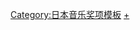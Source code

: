 {{Navbox
|bodyclass=hlist

|name = 日本唱片大獎最優秀歌唱獎
|title = [[日本唱片大獎]]最優秀歌唱獎
|state = collapsed
|basestyle=background-color:#FF8800
|groupstyle = text-align:center
|group1 = 1960年代
|list1 = 
*69 [[港町布魯斯]]（[[森進一]]）
|group2 = 1970年代
|list2 = 
*70 悬空
*71 [[母親 (森進一單曲)|母親]]（[[森進一]]）
*72 [[敲响钟的人是你]]（[[和田現子]]）
*73 [[戀文 (由紀紗織單曲)|戀文]]（[[由紀紗織]]）
*74 [[迷戀 (五木宏)|迷戀]]（[[五木宏]]）
*75 [[千曲川 (五木宏)|千曲川]]（[[五木宏]]）
*76 [[期待再相逢]]（[[八代亞紀]]）
*77 [[愛的終點站 (單曲)|愛的終點站]]（[[八代亞紀]]）
*78 [[LOVE (擁抱)]]（[[澤田研二]]）
*79 [[追憶酒]]（[[小林幸子]]）
|group3 = 1980年代
|list3 = 
*80 [[大阪時雨]]（[[都春美]]）
*81 [[紫藍色的眼淚]]（[[岩崎宏美]]）
*82 [[Silhouette Romance]]（[[大橋純子]]）
*83 [[越冬的燕子]]（[[森昌子]]）
*84 [[浪花節人生]]（[[細川貴志]]）
*85 [[碼頭時雨]]（[[石川小百合]]）
*86 [[北方的漁場]]（[[北島三郎]]）
*87 [[女人的車站]]（[[大月都]]）
*88 [[人生種種]]（[[島倉千代子]]）
*89 [[盆地風戀歌]]（[[石川小百合]]）
|group4 = 1990年代
|list4 = 
*90 [[螢 (松原伸江單曲)|螢]]（[[松原伸江]]）、[[告白 (竹內瑪莉亞單曲)|告白]]（[[竹內瑪莉亞]]）、[[真夏的果實]]（[[南方之星]]）
*91 [[火之國之女]]（[[坂本冬美]]）、[[開始時總是下著雨]]（[[飛鳥涼|ASKA]]）
*92 [[夜櫻]]（[[山川豐]]）、[[再一次，又再見面…]]（[[松田聖子]]）
*93 [[唱首離歌]]（[[前川清]]）
*94 [[明天不再見你]]（[[川中美幸]]）
*95 [[夢街道]]（[[山本讓二]]）
*96 [[珍島物語]]（[[天童芳美]]）
*97 [[人生櫻]]（[[中村美律子]]）
*98 [[龍神 (鳥羽一郎單曲)|龍神]]（[[鳥羽一郎]]）
*99 [[GOLDFINGER '99]]（[[鄉裕美]]）
|group5 = 2000年代
|list5 = 
*00 [[浮寝草]]（[[香西薰]]）
*01 [[海鳴]]（[[田川壽美]]）
*02 [[甘蔗田]]（[[森山良子]]）
*03 [[白雲之城]]（[[冰川清志]]）
*04 [[愛呦愛呦]]（[[夏川里美]]）
*05 [[五能線 (水森香織單曲)|五能線]]（[[水森香織]]）
*06 [[悲夢之歌/我倆…|悲夢之歌]]（[[倖田來未]]）
*07 [[時光碎片/24karats -type EX-|時光碎片]]（[[放浪兄弟]]）
*08 [[女人的旅路]]（[[中村美律子]]）
*09 [[凍鶴]]（[[五木宏]]）
|group6 = 2010年代
|list6 =
*10 [[亂如麻]]（[[近藤真彥]]）
*11 [[守望回故鄉]]（[[坂本冬美]]）
*12 [[女人的山河]]（[[天童芳美]]）
*13 [[大月都]] 
*14 [[ATSUSHI|EXILE ATSUSHI]] 
*15 [[松田聖子]] 
*16 [[鈴木雅之 (歌手)|鈴木雅之]] 
*17 [[天童芳美]] 
*18 [[米希亞|MISIA]]
*19 [[市川由紀乃]]
|group7 = 2020年代
|list7 =
*20 [[福田廣平]]
*21 [[米希亞|MISIA]]
|below=1990年—1992年的三屆分為演歌、歌謠曲和流行曲、搖滾樂兩個部門（1990年細分為演歌·歌謠曲、流行曲、搖滾樂三個部門）
}}<noinclude>
[[Category:日本音乐奖项模板]]
[[Category:日本唱片大獎|+]]
</noinclude>